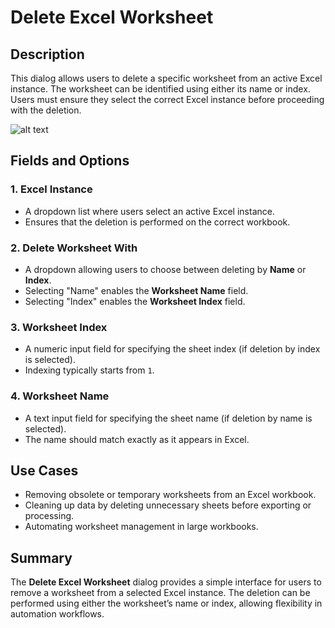 # Delete Excel Worksheet

## Description

This dialog allows users to delete a specific worksheet from an active Excel instance. The worksheet can be identified using either its name or index. Users must ensure they select the correct Excel instance before proceeding with the deletion.

![alt text](../assets/excel/delete-excel-worksheet.png)

## Fields and Options

### 1. **Excel Instance**   

- A dropdown list where users select an active Excel instance.  
- Ensures that the deletion is performed on the correct workbook.  

### 2. **Delete Worksheet With**   

- A dropdown allowing users to choose between deleting by **Name** or **Index**.  
- Selecting "Name" enables the **Worksheet Name** field.  
- Selecting "Index" enables the **Worksheet Index** field.  

### 3. **Worksheet Index**   

- A numeric input field for specifying the sheet index (if deletion by index is selected).  
- Indexing typically starts from `1`.  

### 4. **Worksheet Name**   

- A text input field for specifying the sheet name (if deletion by name is selected).  
- The name should match exactly as it appears in Excel.  

## Use Cases  

- Removing obsolete or temporary worksheets from an Excel workbook.  
- Cleaning up data by deleting unnecessary sheets before exporting or processing.  
- Automating worksheet management in large workbooks.  

## Summary  

The **Delete Excel Worksheet** dialog provides a simple interface for users to remove a worksheet from a selected Excel instance. The deletion can be performed using either the worksheet’s name or index, allowing flexibility in automation workflows.  